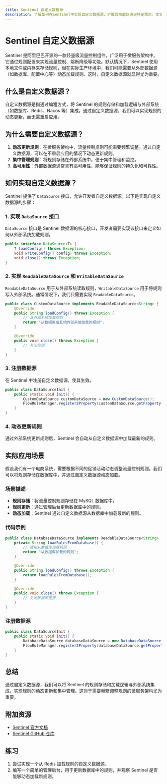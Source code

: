 ```yaml
---
title: Sentinel 自定义数据源
description: 了解如何在Sentinel中实现自定义数据源，扩展其功能以满足特定需求。本文适合初学者，包含详细的解释、代码示例和实际应用场景。
---
```


# Sentinel 自定义数据源

Sentinel 是阿里巴巴开源的一款轻量级流量控制组件，广泛用于微服务架构中。它通过规则配置来实现流量控制、熔断降级等功能。默认情况下，Sentinel 使用本地文件或内存来存储规则，但在实际生产环境中，我们可能需要从外部数据源（如数据库、配置中心等）动态加载规则。这时，自定义数据源就显得尤为重要。

## 什么是自定义数据源？

自定义数据源是指通过编程方式，将 Sentinel 的规则存储和加载逻辑与外部系统（如数据库、Redis、Nacos 等）集成。通过自定义数据源，我们可以实现规则的动态更新，而无需重启应用。

## 为什么需要自定义数据源？

1. **动态更新规则**：在微服务架构中，流量控制规则可能需要频繁调整。通过自定义数据源，可以在不重启应用的情况下动态更新规则。
2. **集中管理规则**：将规则存储在外部系统中，便于集中管理和监控。
3. **高可用性**：外部数据源通常具有高可用性，能够保证规则的持久化和可靠性。

## 如何实现自定义数据源？

Sentinel 提供了 `DataSource` 接口，允许开发者自定义数据源。以下是实现自定义数据源的步骤：

### 1. 实现 `DataSource` 接口

`DataSource` 接口是 Sentinel 数据源的核心接口，开发者需要实现该接口来定义如何从外部系统加载规则。

```java
public interface DataSource<T> {
    T loadConfig() throws Exception;
    void writeConfig(T config) throws Exception;
    void close() throws Exception;
}
```

### 2. 实现 `ReadableDataSource` 和 `WritableDataSource`

`ReadableDataSource` 用于从外部系统读取规则，`WritableDataSource` 用于将规则写入外部系统。通常情况下，我们只需要实现 `ReadableDataSource`。

```java
public class CustomDataSource implements ReadableDataSource<String> {
    @Override
    public String loadConfig() throws Exception {
        // 从外部系统加载规则
        return "从数据库或其他外部系统加载的规则";
    }

    @Override
    public void close() throws Exception {
        // 关闭资源
    }
}
```

### 3. 注册数据源

在 Sentinel 中注册自定义数据源，使其生效。

```java
public class DataSourceInit {
    public static void init() {
        CustomDataSource customDataSource = new CustomDataSource();
        FlowRuleManager.register2Property(customDataSource.getProperty());
    }
}
```

### 4. 动态更新规则

通过外部系统更新规则后，Sentinel 会自动从自定义数据源中加载最新的规则。

## 实际应用场景

假设我们有一个电商系统，需要根据不同的促销活动动态调整流量控制规则。我们可以将规则存储在数据库中，并通过自定义数据源动态加载。

### 场景描述

- **规则存储**：将流量控制规则存储在 MySQL 数据库中。
- **规则更新**：通过管理后台更新数据库中的规则。
- **动态加载**：Sentinel 通过自定义数据源从数据库中加载最新的规则。

### 代码示例

```java
public class DatabaseDataSource implements ReadableDataSource<String> {
    private String loadRulesFromDatabase() {
        // 模拟从数据库加载规则
        return "从数据库加载的规则";
    }

    @Override
    public String loadConfig() throws Exception {
        return loadRulesFromDatabase();
    }

    @Override
    public void close() throws Exception {
        // 关闭数据库连接
    }
}
```

### 注册数据源

```java
public class DataSourceInit {
    public static void init() {
        DatabaseDataSource databaseDataSource = new DatabaseDataSource();
        FlowRuleManager.register2Property(databaseDataSource.getProperty());
    }
}
```

## 总结

通过自定义数据源，我们可以将 Sentinel 的规则存储和加载逻辑与外部系统集成，实现规则的动态更新和集中管理。这对于需要频繁调整规则的微服务架构尤为重要。

## 附加资源

- [Sentinel 官方文档](https://sentinelguard.io/)
- [Sentinel GitHub 仓库](https://github.com/alibaba/Sentinel)

## 练习

1. 尝试实现一个从 Redis 加载规则的自定义数据源。
2. 编写一个简单的管理后台，用于更新数据库中的规则，并观察 Sentinel 是否能够动态加载新规则。
